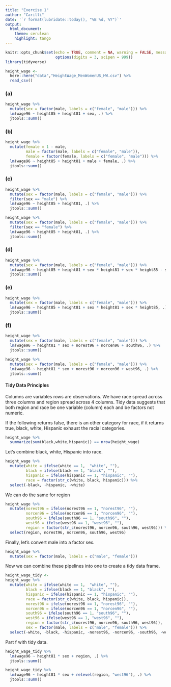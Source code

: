```yaml
---
title: "Exercise 1"
author: "Carilli"
date: '`r format(lubridate::today(), "%B %d, %Y")`'
output: 
  html_document:
    theme: cerulean
    highlight: tango
---
```


```r
knitr::opts_chunk$set(echo = TRUE, comment = NA, warning = FALSE, message = FALSE,
                      options(digits = 3, scipen = 999))
library(tidyverse)
```

```r
height_wage <- 
  here::here("data","HeightWage_MenWomenUS_HW.csv") %>% 
  read_csv()
```

### (a)

```r
height_wage %>% 
  mutate(sex = factor(male, labels = c("female", "male"))) %>% 
  lm(wage96 ~ height85 + height81 + sex, .) %>% 
  jtools::summ()
```

### (b)

```r
height_wage %>% 
  mutate(female = 1 - male,
         male = factor(male, labels = c("female", "male")),
         female = factor(female, labels = c("female", "male"))) %>% 
  lm(wage96 ~ height85 + height81 + male + female, .) %>% 
  jtools::summ()
```

### (c)

```r
height_wage %>% 
  mutate(sex = factor(male, labels = c("female", "male"))) %>% 
  filter(sex == "male") %>% 
  lm(wage96 ~ height85 + height81, .) %>% 
  jtools::summ()

height_wage %>% 
  mutate(sex = factor(male, labels = c("female", "male"))) %>% 
  filter(sex == "female") %>% 
  lm(wage96 ~ height85 + height81, .) %>% 
  jtools::summ()
```

### (d)

```r
height_wage %>% 
  mutate(sex = factor(male, labels = c("female", "male"))) %>% 
  lm(wage96 ~ height85 + height81 + sex * height81 + sex * height85 - sex, .)  %>% 
  jtools::summ()
```

### (e)

```r
height_wage %>% 
  mutate(sex = factor(male, labels = c("female", "male"))) %>% 
  lm(wage96 ~ height85 + height81 + sex * height81 + sex * height85, .)  %>% 
  jtools::summ()
```

### (f)

```r
height_wage %>% 
  mutate(sex = factor(male, labels = c("female", "male"))) %>% 
  lm(wage96 ~ height81 * sex + norest96 + norcen96 + south96, .) %>% 
  jtools::summ()

height_wage %>% 
  mutate(sex = factor(male, labels = c("female", "male"))) %>% 
  lm(wage96 ~ height81 * sex + norest96 + norcen96 + west96, .) %>% 
  jtools::summ()
```


#### Tidy Data Principles

Columns are variables rows are observations.  We have race spread across three columns and region spread across 4 columns.  Tidy data suggests that both region and race be one variable (column) each and be factors not numeric.


If the following returns false, there is an other category for race, if it returns true, black, white, Hispanic exhaust the racial categories.

```r
height_wage %>% 
  summarize(sum(black,white,hispanic)) == nrow(height_wage)
```

Let's combine black, white, Hispanic into race.

```r
height_wage %>% 
  mutate(white = ifelse(white == 1,  "white", ""),
         black = ifelse(black == 1, "black", ""),
         hispanic = ifelse(hispanic == 1, "hispanic", ""),
         race = factor(str_c(white, black, hispanic))) %>% 
  select(-black, -hispanic, -white)
```

We can do the same for region

```r
height_wage %>% 
  mutate(norest96 = ifelse(norest96 == 1, "norest96", ""),
         norcen96 = ifelse(norcen96 == 1, "norcen96", ""),
         south96 = ifelse(south96 == 1, "south96", ""),
         west96 = ifelse(west96 == 1, "west96", ""),
         region = factor(str_c(norest96, norcen96, south96, west96))) %>% 
  select(region, norest96, norcen96, south96, west96)
```

Finally, let's convert male into a factor sex.

```r
height_wage %>% 
  mutate(sex = factor(male, labels = c("male", "female")))
```

Now we can combine these pipelines into one to create a tidy data frame.

```r
height_wage_tidy <- 
height_wage %>% 
  mutate(white = ifelse(white == 1,  "white", ""),
         black = ifelse(black == 1, "black", ""),
         hispanic = ifelse(hispanic == 1, "hispanic", ""),
         race = factor(str_c(white, black, hispanic)),
         norest96 = ifelse(norest96 == 1, "norest96", ""),
         norcen96 = ifelse(norcen96 == 1, "norcen96", ""),
         south96 = ifelse(south96 == 1, "south96", ""),
         west96 = ifelse(west96 == 1, "west96", ""),
         region = factor(str_c(norest96, norcen96, south96, west96)),
         sex = factor(male, labels = c("male", "female"))) %>% 
  select(-white, -black, -hispanic, -norest96, -norcen96, -south96, -west96, -male)
```

Part f with tidy data.

```r
height_wage_tidy %>% 
  lm(wage96 ~ height81 * sex + region, .) %>% 
  jtools::summ()

height_wage_tidy %>% 
  lm(wage96 ~ height81 * sex + relevel(region, "west96"), .) %>% 
  jtools::summ()
```

